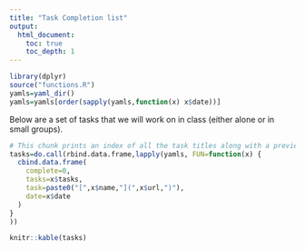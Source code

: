 ```yaml
---
title: "Task Completion list"
output:
  html_document:
    toc: true
    toc_depth: 1
---
```


```r
library(dplyr)
source("functions.R")
yamls=yaml_dir()
yamls=yamls[order(sapply(yamls,function(x) x$date))]
```

Below are a set of tasks that we will work on in class (either alone or in small groups).


```r
# This chunk prints an index of all the task titles along with a preview of the sub-tasks 
tasks=do.call(rbind.data.frame,lapply(yamls, FUN=function(x) {
  cbind.data.frame(
    complete=0,
    tasks=x$tasks,
    task=paste0("[",x$name,"](",x$url,")"),
    date=x$date
  )
}
))

knitr::kable(tasks)
```

